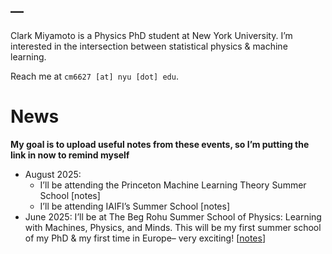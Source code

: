 ---
---

Clark Miyamoto is a Physics PhD student at New York University. 
I'm interested in the intersection between statistical physics & machine learning. 

Reach me at `cm6627 [at] nyu [dot] edu`.

# News
**My goal is to upload useful notes from these events, so I'm putting the link in now to remind myself**

- August 2025:
    - I'll be attending the Princeton Machine Learning Theory Summer School [notes]
    - I'll be attending IAIFI's Summer School [notes]
- June 2025: I'll be at The Beg Rohu Summer School of Physics: Learning with Machines, Physics, and Minds. This will be my first summer school of my PhD & my first time in Europe-- very exciting! [[notes](https://github.com/clarkmiyamoto/begrohu2025/raw/main/tex/main.pdf)]